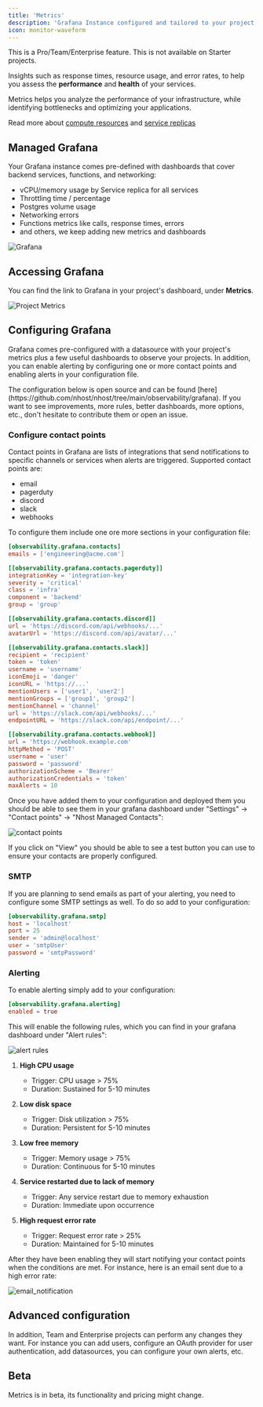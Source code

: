 ```yaml
---
title: 'Metrics'
description: 'Grafana Instance configured and tailored to your project'
icon: monitor-waveform
---
```


<Info>
This is a Pro/Team/Enterprise feature. This is not available on Starter projects.
</Info>

Insights such as response times, resource usage, and error rates, to help you assess the **performance** and **health** of your services.

Metrics helps you analyze the performance of your infrastructure, while identifying bottlenecks and optimizing your applications.

<Tip>Read more about [compute resources](/platform/compute-resources) and [service replicas](/platform/service-replicas)</Tip>

## Managed Grafana

Your Grafana instance comes pre-defined with dashboards that cover backend services, functions, and networking:

- vCPU/memory usage by Service replica for all services
- Throttling time / percentage
- Postgres volume usage
- Networking errors
- Functions metrics like calls, response times, errors
- and others, we keep adding new metrics and dashboards

![Grafana](/images/platform/metrics/grafana.png)

## Accessing Grafana

You can find the link to Grafana in your project's dashboard, under **Metrics**.

![Project Metrics](/images/platform/metrics/nhost-dashboard-metrics.png)

## Configuring Grafana

Grafana comes pre-configured with a datasource with your project's metrics plus a few useful dashboards to observe your projects. In addition, you can enable alerting by configuring one or more contact points and enabling alerts in your configuration file.

<Info>
The configuration below is open source and can be found [here](https://github.com/nhost/nhost/tree/main/observability/grafana). If you want to see improvements, more rules, better dashboards, more options, etc., don't hesitate to contribute them or open an issue.
</Info>

### Configure contact points

Contact points in Grafana are lists of integrations that send notifications to specific channels or services when alerts are triggered. Supported contact points are:

- email
- pagerduty
- discord
- slack
- webhooks

To configure them include one ore more sections in your configuration file:


```toml
[observability.grafana.contacts]
emails = ['engineering@acme.com']

[[observability.grafana.contacts.pagerduty]]
integrationKey = 'integration-key'
severity = 'critical'
class = 'infra'
component = 'backend'
group = 'group'

[[observability.grafana.contacts.discord]]
url = 'https://discord.com/api/webhooks/...'
avatarUrl = 'https://discord.com/api/avatar/...'

[[observability.grafana.contacts.slack]]
recipient = 'recipient'
token = 'token'
username = 'username'
iconEmoji = 'danger'
iconURL = 'https://...'
mentionUsers = ['user1', 'user2']
mentionGroups = ['group1', 'group2']
mentionChannel = 'channel'
url = 'https://slack.com/api/webhooks/...'
endpointURL = 'https://slack.com/api/endpoint/...'

[[observability.grafana.contacts.webhook]]
url = 'https://webhook.example.com'
httpMethod = 'POST'
username = 'user'
password = 'password'
authorizationScheme = 'Bearer'
authorizationCredentials = 'token'
maxAlerts = 10
```

Once you have added them to your configuration and deployed them you should be able to see them in your grafana dashboard under "Settings" -> "Contact points" -> "Nhost Managed Contacts":

![contact points](/images/platform/metrics/contact_points.png)

If you click on "View" you should be able to see a test button you can use to ensure your contacts are properly configured.

### SMTP

If you are planning to send emails as part of your alerting, you need to configure some SMTP settings as well. To do so add to your configuration:

```toml
[observability.grafana.smtp]
host = 'localhost'
port = 25
sender = 'admin@localhost'
user = 'smtpUser'
password = 'smtpPassword'
```

### Alerting

To enable alerting simply add to your configuration:

```toml
[observability.grafana.alerting]
enabled = true
```

This will enable the following rules, which you can find in your grafana dashboard under "Alert rules":

![alert rules](/images/platform/metrics/alert_rules.png)

1. **High CPU usage**
   - Trigger: CPU usage > 75%
   - Duration: Sustained for 5-10 minutes

2. **Low disk space**
   - Trigger: Disk utilization > 75%
   - Duration: Persistent for 5-10 minutes

3. **Low free memory**
   - Trigger: Memory usage > 75%
   - Duration: Continuous for 5-10 minutes

4. **Service restarted due to lack of memory**
   - Trigger: Any service restart due to memory exhaustion
   - Duration: Immediate upon occurrence

5. **High request error rate**
   - Trigger: Request error rate > 25%
   - Duration: Maintained for 5-10 minutes

After they have been enabling they will start notifying your contact points when the conditions are met. For instance, here is an email sent due to a high error rate:

![email_notification](/images/platform/metrics/email_notification.png)

## Advanced configuration

In addition, Team and Enterprise projects can perform any changes they want. For instance you can add users, configure an OAuth provider for user authentication, add datasources, you can configure your own alerts, etc.

## Beta

Metrics is in beta, its functionality and pricing might change.
